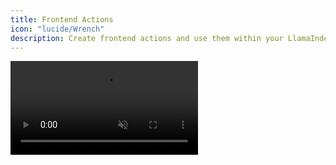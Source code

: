 ```yaml
---
title: Frontend Actions
icon: "lucide/Wrench"
description: Create frontend actions and use them within your LlamaIndex agent.
---
```


<video src="https://cdn.copilotkit.ai/docs/copilotkit/images/frontend-actions-demo.mp4" className="rounded-lg shadow-xl" loop playsInline controls autoPlay muted />
<Callout type="info">
  Pictured above is the [llamaindex starter](https://github.com/copilotkit/with-llamaindex) with the implementation below applied!
</Callout>

## Implementation

<Steps>
    <Step>
      ### Run and connect your agent

      You'll need to run your agent and connect it to CopilotKit before proceeding. If you haven't done so already,
      you can follow the instructions in the [Getting Started](/llamaindex/quickstart) guide.

      <Callout type="info">
      If you don't already have an agent, simply run the following command to create a new application:

      ```bash
      npx copilotkit@latest create -f llamaindex
      ```
      </Callout>
    </Step>

    <Step>
        ### Add a tool to your agent
        Add a tool to your agent that will be used to say hello to the user. Since the tool will be used in the frontend,
        we'll add it to the `frontend_tools` list.

        ```python title="agent-py/agent/agent.py"
        from llama_index.protocols.ag_ui.router import get_ag_ui_workflow_router
        from llama_index.llms.openai import OpenAI
        from fastapi import FastAPI

        def say_hello(name: str) -> str:
            """Says hello to the user and takes the name as an argument."""
            return f"Hello, {name}!"

        app = FastAPI()

        router = get_ag_ui_workflow_router(
            llm=OpenAI(model="gpt-4.1"),
            frontend_tools=[say_hello],
        )

        app.include_router(router)

        if __name__ == "__main__":
            import uvicorn
            uvicorn.run(app, host="0.0.0.0", port=8000)
        ```
    </Step>

    <Step>
        ### Create a frontend action

        First, you'll need to create a frontend action using the [useCopilotAction](/reference/hooks/useCopilotAction) hook. Here's a simple one to get you started
        that says hello to the user.

        ```tsx title="page.tsx"
        import { useCopilotAction } from "@copilotkit/react-core" // [!code highlight]

        export function Page() {
          // ...

          // [!code highlight:15]
          useCopilotAction({
            name: "say_hello",
            description: "Say hello to the user",
            parameters: [
              {
                name: "name",
                type: "string",
                description: "The name of the user to say hello to",
                required: true,
              },
            ],
            handler: async ({ name }) => {
              alert(`Hello, ${name}!`);
            },
          });

          // ...
        }
        ```
    </Step>
    <Step>
        ### Give it a try!
        Your front-end tool will now be executed on the front-end when the it decides to call the `say_hello` action.
    </Step>
    <Step>
        ### Try it out!
        Navigate to the front-end and try it out!

        ```
        Say hello to the John
        ```
    </Step>

</Steps>